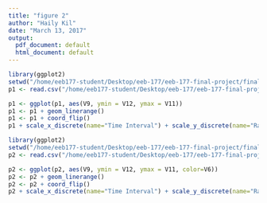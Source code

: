 ```yaml
---
title: "figure 2"
author: "Haily Kil"
date: "March 13, 2017"
output:
  pdf_document: default
  html_document: default
---
```


```r
library(ggplot2)
setwd("/home/eeb177-student/Desktop/eeb-177/eeb-177-final-project/final/")
p1 <- read.csv("/home/eeb177-student/Desktop/eeb-177/eeb-177-final-project/final/anatidae_1.csv", header = F, as.is = T)

p1 <- ggplot(p1, aes(V9, ymin = V12, ymax = V11))
p1 <- p1 + geom_linerange()
p1 <- p1 + coord_flip()
p1 + scale_x_discrete(name="Time Interval") + scale_y_discrete(name="Range")

```


```r
library(ggplot2)
setwd("/home/eeb177-student/Desktop/eeb-177/eeb-177-final-project/final/")
p2 <- read.csv("/home/eeb177-student/Desktop/eeb-177/eeb-177-final-project/final/2birds.csv", header = F, as.is = T)

p2 <- ggplot(p2, aes(V9, ymin = V12, ymax = V11, color=V6))
p2 <- p2 + geom_linerange()
p2 <- p2 + coord_flip()
p2 + scale_x_discrete(name="Time Interval") + scale_y_discrete(name="Range") + scale_color_discrete(name="species")
```